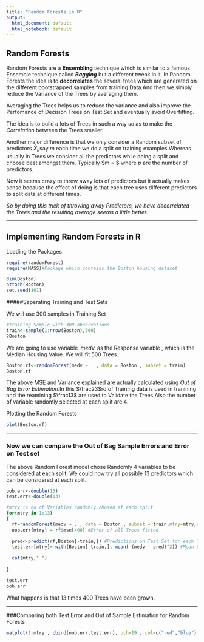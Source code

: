 ```yaml
---
title: "Random Forests in R"
output:
  html_document: default
  html_notebook: default
---
```



## Random Forests 

Random Forests are a __Ensembling__ technique which is similar to a famous Ensemble technique called  *__Bagging__* but a different tweak in it. In Random Forests the idea is to __decorrelates__ the several trees which are generated on the different bootstrapped samples from training Data.And then we simply reduce the Variance of the Trees by averaging them. 

Averaging the Trees helps us to reduce the variance and also improve the Perfomance of Decision Trees on Test Set and eventually avoid Overfitting.

The idea is to build a lots of Trees in such a way so as to make the *Correlation* between the Trees smaller.

Another major difference is that we only consider a Random subset of predictors $X_i$,say $m$ each time we do a split on training examples.Whereas usually in Trees we consider all the predictors while doing a split and choose best amongst them. Typically  $m = \sqrt{p} $ where $p$ are the number of predictors.

Now it seems crazy to throw away lots of predictors but it actually makes sense because the effect of doing is that each tree uses different predictors to split data at different times.

*So by doing this trick of throwing away Predictors, we have decorrelated the Trees and the resulting average seems a little better. *



-----


## Implementing Random Forests in R

Loading the Packages

```r
require(randomForest)
require(MASS)#Package which contains the Boston housing dataset

dim(Boston)
attach(Boston)
set.seed(101)

```


#####Saperating Training and Test Sets

We will use 300 samples in Training Set

```r
#training Sample with 300 observations
train<-sample(1:nrow(Boston),300)
?Boston  

```

We are going to use variable $'medv'$ as the Response variable , which is the Median Housing Value.
We will fit 500 Trees. 
```r
Boston.rf<-randomForest(medv ~ . , data = Boston , subset = train)
Boston.rf
```
The above MSE and Variance explained are actually calculated using *Out of Bag Error Estimation*.In this $\frac23$rd of Training data is used in tranining and the reamining $\frac13$ are used to Validate the Trees.Also the number of variable randomly selected  at each split are 4.


Plotting the Random Forests
```r
plot(Boston.rf)
```



-----


### Now we can compare the Out of Bag Sample Errors and Error on Test set

The above Random Forest model chose Randomly 4 variables to be considered at each split.
We could now try all possible 13 predictors which can be considered at each split.

```r
oob.err<-double(13)
test.err<-double(13)

#mtry is no of Variables randomly chosen at each split
for(mtry in 1:13) 
{
  rf=randomForest(medv ~ . , data = Boston , subset = train,mtry=mtry,ntree=400) 
  oob.err[mtry] = rf$mse[400] #Error of all Trees fitted
  
  pred<-predict(rf,Boston[-train,]) #Predictions on Test Set for each Tree
  test.err[mtry]= with(Boston[-train,], mean( (medv - pred)^2)) #Mean Squared Test Error
  
  cat(mtry," ")
  
}

test.err  
oob.err

```


What happens is that 13 times 400 Trees have been grown.



---------



###Comparing both Test Error and Out of Sample Estimation for Random Forests

```r

matplot(1:mtry , cbind(oob.err,test.err), pch=19 , col=c("red","blue"),type="b",ylab="Mean Squared Error",xlab="Number of Predictors Considered at each Split")

```



